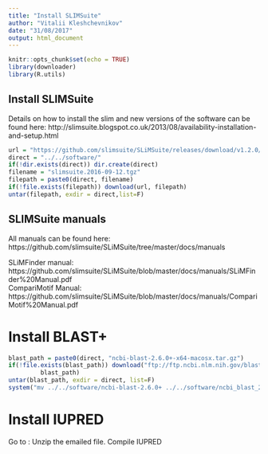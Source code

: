 ```yaml
---
title: "Install SLIMSuite"
author: "Vitalii Kleshchevnikov"
date: "31/08/2017"
output: html_document
---
```


```r
knitr::opts_chunk$set(echo = TRUE)
library(downloader)
library(R.utils)
```

## Install SLIMSuite

Details on how to install the slim and new versions of the software can be found here:   http://slimsuite.blogspot.co.uk/2013/08/availability-installation-and-setup.html  

```r
url = "https://github.com/slimsuite/SLiMSuite/releases/download/v1.2.0/slimsuite.2016-09-12.tgz"
direct = "../../software/"
if(!dir.exists(direct)) dir.create(direct)
filename = "slimsuite.2016-09-12.tgz"
filepath = paste0(direct, filename)
if(!file.exists(filepath)) download(url, filepath)
untar(filepath, exdir = direct,list=F)
```

## SLIMSuite manuals

All manuals can be found here: https://github.com/slimsuite/SLiMSuite/tree/master/docs/manuals   
  
SLiMFinder manual: https://github.com/slimsuite/SLiMSuite/blob/master/docs/manuals/SLiMFinder%20Manual.pdf  
CompariMotif Manual: https://github.com/slimsuite/SLiMSuite/blob/master/docs/manuals/CompariMotif%20Manual.pdf  

# Install BLAST+

```r
blast_path = paste0(direct, "ncbi-blast-2.6.0+-x64-macosx.tar.gz")
if(!file.exists(blast_path)) download("ftp://ftp.ncbi.nlm.nih.gov/blast/executables/blast+/LATEST/ncbi-blast-2.6.0+-x64-macosx.tar.gz",
         blast_path)
untar(blast_path, exdir = direct, list=F)
system("mv ../../software/ncbi-blast-2.6.0+ ../../software/ncbi_blast_2.6.0")

```

# Install IUPRED

Go to :
Unzip the emailed file.
Compile IUPRED